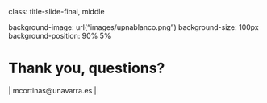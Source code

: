 class: title-slide-final, middle

background-image: url("images/upnablanco.png")
background-size: 100px
background-position: 90% 5%

# Thank you, questions?


|<i style="color:#cc0000" class="fa fa-envelope-o"></i> </a>  mcortinas@unavarra.es  |


